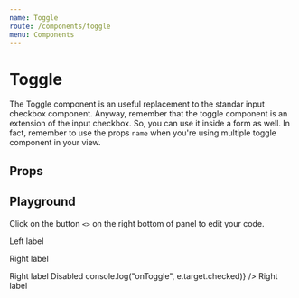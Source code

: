 ```yaml
---
name: Toggle
route: /components/toggle
menu: Components
---
```



# Toggle

The Toggle component is an useful replacement to the standar input checkbox component.
Anyway, remember that the toggle component is an extension of the input checkbox. So, you can use it inside a form as well.
In fact, remember to use the props `name` when you're using multiple toggle component in your view.

<ToggleExample/>

## Props

<Props of={Toggle} />

## Playground

Click on the button `<>` on the right bottom of panel to edit your code.

<Playground>
  <label htmlFor="toggle-1">
    Left label
    <Toggle name="toggle-1" />
  </label>
</Playground>

Right label

<Playground>
  <label htmlFor="toggle-2">
    <Toggle name="toggle-2" />
    Right label
  </label>
</Playground>

<Playground>
  <label htmlFor="toggle-3">
    Disabled
    <Toggle name="toggle-3" disabled />
  </label>
</Playground>

<Playground>
  <label htmlFor="toggle-4">
    <Toggle
      leftBackgroundColor="tomato"
      rightBackgroundColor="green"
      borderColor="tomato"
      knobColor="white"
      name="toggle-4"
      onToggle={e => console.log("onToggle", e.target.checked)}
    />
    Right label
  </label>
</Playground>
